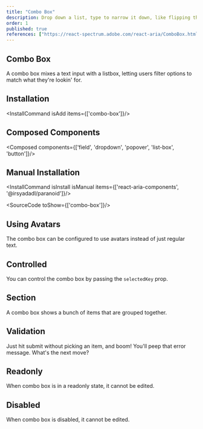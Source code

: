 ```yaml
---
title: "Combo Box"
description: Drop down a list, type to narrow it down, like flipping through a phone book with a quick finder tool.
order: 1
published: true
references: ["https://react-spectrum.adobe.com/react-aria/ComboBox.html#props"]
---
```


## Combo Box

A combo box mixes a text input with a listbox, letting users filter options to match what they're lookin' for.
<How minW72 toUse="pickers/combo-box-demo" />

## Installation
<InstallCommand isAdd items={['combo-box']}/>


## Composed Components
<Composed components={['field', 'dropdown', 'popover', 'list-box', 'button']}/>

## Manual Installation

<InstallCommand isInstall isManual items={['react-aria-components', '@irsyadadl/paranoid']}/>

<SourceCode toShow={['combo-box']}/>
## Using Avatars

The combo box can be configured to use avatars instead of just regular text.
<How minW72 toUse="pickers/combo-box-avatar-demo" />

## Controlled
You can control the combo box by passing the `selectedKey` prop.
<How minW72 toUse="pickers/combo-box-controlled-demo" />

## Section
A combo box shows a bunch of items that are grouped together.
<How minW72 toUse="pickers/combo-box-section-demo" />

## Validation
Just hit submit without picking an item, and boom! You'll peep that error message. What's the next move?
<How minW72 toUse="pickers/combo-box-validation-demo" />

## Readonly
When combo box is in a readonly state, it cannot be edited.
<How minW72 toUse="pickers/combo-box-readonly-demo" />

## Disabled
When combo box is disabled, it cannot be edited.
<How minW72 toUse="pickers/combo-box-disabled-demo" />
